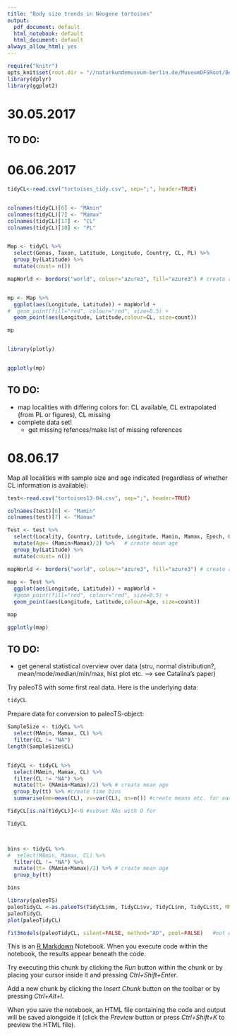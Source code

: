```yaml
---
title: "Body size trends in Neogene tortoises"
output:
  pdf_document: default
  html_notebook: default
  html_document: default
always_allow_html: yes
---
```


```r
require("knitr")
opts_knit$set(root.dir = "//naturkundemuseum-berlin.de/MuseumDFSRoot/Benutzer/Julia.Joos/Eigene Dateien/MA")
library(dplyr)
library(ggplot2)
```

# 30.05.2017

## TO DO:
\begin{itemize}
\item figure out if Checklist data is of any use (means? medians? sample size?) or see if authors can provide necessary data
\item do paleoTS analyses with FFB data set
\item read Hunt papers (see citations in Catalina's paper 2006, 2008, 2008, 2010; also 2015)
\item figure out how to implement phylogeny... well, figure out how to do paleoTS analyses with more than one taxon without pooling everything together (as in Test2)
\end{itemize}


# 06.06.2017
```r
tidyCL<-read.csv("tortoises_tidy.csv", sep=";", header=TRUE)


colnames(tidyCL)[6] <- "MAmin"
colnames(tidyCL)[7] <- "Mamax"
colnames(tidyCL)[17] <- "CL"
colnames(tidyCL)[18] <- "PL"


Map <- tidyCL %>%
  select(Genus, Taxon, Latitude, Longitude, Country, CL, PL) %>%
  group_by(Latitude) %>%
  mutate(count= n())

mapWorld <- borders("world", colour="azure3", fill="azure3") # create a layer of borders


mp <- Map %>%
  ggplot(aes(Longitude, Latitude)) + mapWorld +
#  geom_point(fill="red", colour="red", size=0.5) +
  geom_point(aes(Longitude, Latitude,colour=CL, size=count))

mp


library(plotly)


ggplotly(mp)

```


## TO DO:
* map localities with differing colors for: CL available, CL extrapolated (from PL or figures), CL missing
* complete data set! 
  + get missing refences/make list of missing references


# 08.06.17

Map all localities with sample size and age indicated (regardless of whether CL information is available):
```r
test<-read.csv("tortoises13-04.csv", sep=";", header=TRUE)

colnames(test)[6] <- "Mamin"
colnames(test)[7] <- "Mamax"

Test <- test %>%
  select(Locality, Country, Latitude, Longitude, Mamin, Mamax, Epoch, Genus, Species, Taxon, CL) %>%
  mutate(Age= (Mamin+Mamax)/2) %>%   # create mean age
  group_by(Latitude) %>%
  mutate(count= n())

mapWorld <- borders("world", colour="azure3", fill="azure3") # create a layer of borders  
  
map <- Test %>%
  ggplot(aes(Longitude, Latitude)) + mapWorld +
  #geom_point(fill="red", colour="red", size=0.5) +
  geom_point(aes(Longitude, Latitude,colour=Age, size=count))

map

ggplotly(map)
```

## TO DO:
* get general statistical overview over data (stru, normal distribution?, mean/mode/median/min/max, hist plot etc. --> see Catalina's paper)



Try paleoTS with some first real data.
Here is the underlying data:

```r
tidyCL

```

Prepare data for conversion to paleoTS-object:

```r

SampleSize <- tidyCL %>%
  select(MAmin, Mamax, CL) %>%
  filter(CL != "NA")
length(SampleSize$CL)


TidyCL <- tidyCL %>%
  select(MAmin, Mamax, CL) %>%
  filter(CL != "NA") %>%
  mutate(tt= (MAmin+Mamax)/2) %>% # create mean age
  group_by(tt) %>% #create time bins
  summarise(mm=mean(CL), vv=var(CL), nn=n()) #create means etc. for each time bin 

TidyCL[is.na(TidyCL)]<-0 #subset NAs with O for 

TidyCL



bins <- tidyCL %>%
#  select(MAmin, Mamax, CL) %>%
  filter(CL != "NA") %>%
  mutate(tt= (MAmin+Mamax)/2) %>% # create mean age
  group_by(tt)

bins

```



```r
library(paleoTS)
paleoTidyCL <-as.paleoTS(TidyCL$mm, TidyCL$vv, TidyCL$nn, TidyCL$tt, MM = NULL, genpars = NULL, label = "Testudinidae body size evolution mode")
paleoTidyCL
plot(paleoTidyCL)

fit3models(paleoTidyCL, silent=FALSE, method="AD", pool=FALSE)   #not working with Test1, because no variances/sample sizes available, I guess

```



#######################################################################################################

This is an [R Markdown](http://rmarkdown.rstudio.com) Notebook. When you execute code within the notebook, the results appear beneath the code. 

Try executing this chunk by clicking the *Run* button within the chunk or by placing your cursor inside it and pressing *Ctrl+Shift+Enter*. 

Add a new chunk by clicking the *Insert Chunk* button on the toolbar or by pressing *Ctrl+Alt+I*.

When you save the notebook, an HTML file containing the code and output will be saved alongside it (click the *Preview* button or press *Ctrl+Shift+K* to preview the HTML file).
